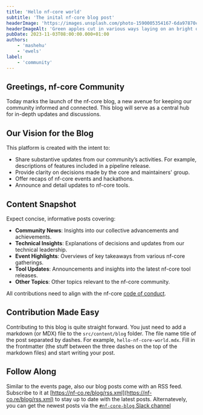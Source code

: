 ```yaml
---
title: 'Hello nf-core world'
subtitle: 'The inital nf-core blog post'
headerImage: 'https://images.unsplash.com/photo-1590005354167-6da97870c757'
headerImageAlt: 'Green apples cut in various ways laying on an bright orange surface'
pubDate: 2023-11-03T08:00:00.000+01:00
authors:
    - 'mashehu'
    - 'ewels'
label:
    - 'community'
---
```


## Greetings, nf-core Community

Today marks the launch of the nf-core blog, a new avenue for keeping our community informed and connected.
This blog will serve as a central hub for in-depth updates and discussions.

## Our Vision for the Blog

This platform is created with the intent to:

-   Share substantive updates from our community’s activities. For example, descriptions of features included in a pipeline release.
-   Provide clarity on decisions made by the core and maintainers' group.
-   Offer recaps of nf-core events and hackathons.
-   Announce and detail updates to nf-core tools.

## Content Snapshot

Expect concise, informative posts covering:

-   **Community News**: Insights into our collective advancements and achievements.
-   **Technical Insights**: Explanations of decisions and updates from our technical leadership.
-   **Event Highlights**: Overviews of key takeaways from various nf-core gatherings.
-   **Tool Updates**: Announcements and insights into the latest nf-core tool releases.
-   **Other Topics**: Other topics relevant to the nf-core community.

All contributions need to align with the nf-core [code of conduct](https://nf-co.re/code_of_conduct).

## Contribution Made Easy

Contributing to this blog is quite straight forward. You just need to add a markdown (or MDX) file to the `src/content/blog` folder.
The file name title of the post separated by dashes. For example, `hello-nf-core-world.mdx`.
Fill in the frontmatter (the stuff between the three dashes on the top of the markdown files) and start writing your post.

## Follow Along

Similar to the events page, also our blog posts come with an RSS feed. Subscribe to it at [https://nf-co.re/blog/rss.xml](https://nf-co.re/blog/rss.xml) to stay up to date with the latest posts. Alternatevely, you can get the newest posts via the [`#nf-core-blog` Slack channel](https://nfcore.slack.com/archives/C06DP7N82V9)
